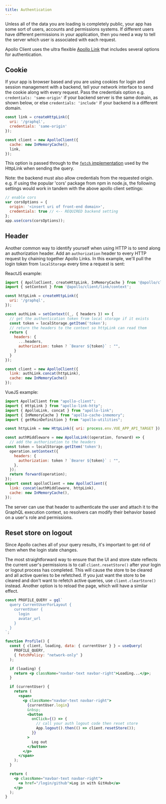 ```yaml
---
title: Authentication
---
```


Unless all of the data you are loading is completely public, your app has some sort of users, accounts and permissions systems. If different users have different permissions in your application, then you need a way to tell the server which user is associated with each request.

Apollo Client uses the ultra flexible [Apollo Link](../api/link/introduction/) that includes several options for authentication.

## Cookie

If your app is browser based and you are using cookies for login and session management with a backend, tell your network interface to send the cookie along with every request. Pass the credentials option e.g.  `credentials: 'same-origin'` if your backend server is the same domain, as shown below, or else `credentials: 'include'` if your backend is a different domain.

```js
const link = createHttpLink({
  uri: '/graphql',
  credentials: 'same-origin'
});

const client = new ApolloClient({
  cache: new InMemoryCache(),
  link,
});
```

This option is passed through to the [`fetch` implementation](https://github.com/github/fetch) used by the HttpLink when sending the query.

Note: the backend must also allow credentials from the requested origin. e.g. if using the popular 'cors' package from npm in node.js, the following settings would work in tandem with the above apollo client settings:

```js
// enable cors
var corsOptions = {
  origin: '<insert uri of front-end domain>',
  credentials: true // <-- REQUIRED backend setting
};
app.use(cors(corsOptions));
```

## Header

Another common way to identify yourself when using HTTP is to send along an authorization header. Add an `authorization` header to every HTTP request by chaining together Apollo Links. In this example, we'll pull the login token from `localStorage` every time a request is sent:

ReactJS example:
```js
import { ApolloClient, createHttpLink, InMemoryCache } from '@apollo/client';
import { setContext } from '@apollo/client/link/context';

const httpLink = createHttpLink({
  uri: '/graphql',
});

const authLink = setContext((_, { headers }) => {
  // get the authentication token from local storage if it exists
  const token = localStorage.getItem('token');
  // return the headers to the context so httpLink can read them
  return {
    headers: {
      ...headers,
      authorization: token ? `Bearer ${token}` : "",
    }
  }
});

const client = new ApolloClient({
  link: authLink.concat(httpLink),
  cache: new InMemoryCache()
});
```
VueJS example:
```js
import ApolloClient from "apollo-client";
import { HttpLink } from "apollo-link-http";
import { ApolloLink, concat } from "apollo-link";
import { InMemoryCache } from "apollo-cache-inmemory";
import { getMainDefinition } from "apollo-utilities";

const httpLink = new HttpLink({ uri: process.env.VUE_APP_API_TARGET });

const authMiddleware = new ApolloLink((operation, forward) => {
  // add the authorization to the headers
const token = localStorage.getItem('token');
  operation.setContext({
    headers: {
      authorization: token ? `Bearer ${token}` : "",
    },
  });
  return forward(operation);
});
export const apolloClient = new ApolloClient({
  link: concat(authMiddleware, httpLink),
  cache: new InMemoryCache(),
});

```
The server can use that header to authenticate the user and attach it to the GraphQL execution context, so resolvers can modify their behavior based on a user's role and permissions.

## Reset store on logout

Since Apollo caches all of your query results, it's important to get rid of them when the login state changes.

The most straightforward way to ensure that the UI and store state reflects the current user's permissions is to call `client.resetStore()` after your login or logout process has completed. This will cause the store to be cleared and all active queries to be refetched. If you just want the store to be cleared and don't want to refetch active queries, use `client.clearStore()` instead. Another option is to reload the page, which will have a similar effect.

```jsx
const PROFILE_QUERY = gql`
  query CurrentUserForLayout {
    currentUser {
      login
      avatar_url
    }
  }
`;

function Profile() {
  const { client, loading, data: { currentUser } } = useQuery(
    PROFILE_QUERY,
    { fetchPolicy: "network-only" }
  );

  if (loading) {
    return <p className="navbar-text navbar-right">Loading...</p>;
  }

  if (currentUser) {
    return (
      <span>
        <p className="navbar-text navbar-right">
          {currentUser.login}
          &nbsp;
          <button
            onClick={() => {
              // call your auth logout code then reset store
              App.logout().then(() => client.resetStore());
            }}
          >
            Log out
          </button>
        </p>
      </span>
    );
  }

  return (
    <p className="navbar-text navbar-right">
      <a href="/login/github">Log in with GitHub</a>
    </p>
  );
}
```
